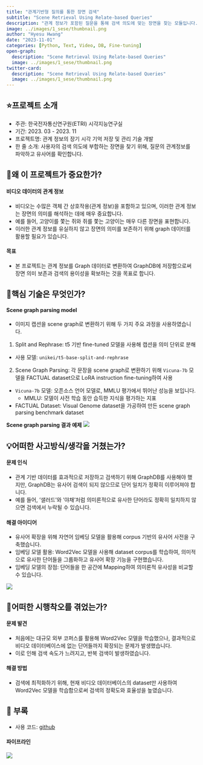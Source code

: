 ```yaml
---
title: "관계기반형 질의를 통한 장면 검색"
subtitle: "Scene Retrieval Using Relate-based Queries"
description: "관계 정보가 포함된 질문을 통해 검색 의도에 맞는 장면을 찾는 모듈입니다."
image: ../images/1_sese/thumbnail.png
author: "Hyesu Hwang"
date: "2023-11-01"
categories: [Python, Text, Video, DB, Fine-tuning]
open-graph:
  description: "Scene Retrieval Using Relate-based Queries"
  image: ../images/1_sese/thumbnail.png
twitter-card:
  description: "Scene Retrieval Using Relate-based Queries"
  image: ../images/1_sese/thumbnail.png
---
```


## ⭐프로젝트 소개

- 주관: 한국전자통신연구원(ETRI) 시각지능연구실
- 기간: 2023. 03 - 2023. 11
- 프로젝트명: 관계 정보의 장기 시각 기억 저장 및 관리 기술 개발
- 한 줄 소개: 사용자의 검색 의도에 부합하는 장면을 찾기 위해, 질문의 관계정보를 파악하고 유사어를 확인합니다.


## 💎왜 이 프로젝트가 중요한가?

#### 비디오 데이터의 관계 정보
- 비디오는 수많은 객체 간 상호작용(관계 정보)을 포함하고 있으며, 이러한 관계 정보는 장면의 의미를 해석하는 데에 매우 중요합니다.
- 예를 들어, 고양이를 쫓는 쥐와 쥐를 쫓는 고양이는 매우 다른 장면을 표현합니다.
- 이러한 관계 정보를 유실하지 않고 장면의 의미를 보존하기 위해 graph 데이터를 활용할 필요가 있습니다. 

#### 목표
- 본 프로젝트는 관계 정보를 Graph 데이터로 변환하여 GraphDB에 저장함으로써 장면 의미 보존과 검색의 용이성을 확보하는 것을 목표로 합니다.


## 🔎핵심 기술은 무엇인가?

#### Scene graph parsing model

- 이미지 캡션을 scene graph로 변환하기 위해 두 가지 주요 과정을 사용하였습니다.

1. Split and Rephrase: t5 기반 fine-tuned 모델을 사용해 캡션을 의미 단위로 분해
  - 사용 모델: `unikei/t5-base-split-and-rephrase`

2. Scene Graph Parsing: 각 문장을 scene graph로 변환하기 위해 `Vicuna-7b` 모델을 FACTUAL dataset으로 LoRA instruction fine-tuning하여 사용
  - `Vicuna-7b` 모델: 오픈소스 언어 모델로, MMLU 평가에서 뛰어난 성능을 보입니다.
    - MMLU: 모델이 사전 학습 동안 습득한 지식을 평가하는 지표
  - FACTUAL Dataset: Visual Genome dataset을 가공하여 만든 scene graph parsing benchmark dataset

**Scene graph parsing 결과 예제**
![](../images/1_sese/scenegraph.png)


## 💡어떠한 사고방식/생각을 거쳤는가?

#### 문제 인식
- 관계 기반 데이터를 효과적으로 저장하고 검색하기 위해 GraphDB를 사용해야 했지만, GraphDB는 유사어 검색이 되지 않으므로 단어 일치가 정확히 이루어져야 합니다.
- 예를 들어, '샐러드'와 '야채'처럼 의미론적으로 유사한 단어라도 정확히 일치하지 않으면 검색에서 누락될 수 있습니다.

#### 해결 아이디어
- 유사어 확장을 위해 자연어 임베딩 모델을 활용해 corpus 기반의 유사어 사전을 구축했습니다.
- 임베딩 모델 활용: Word2Vec 모델을 사용해 dataset corpus를 학습하여, 의미적으로 유사한 단어들을 그룹화하고 유사어 확장 기능을 구현했습니다.
- 임베딩 모델의 장점: 단어들을 한 공간에 Mapping하여 의미론적 유사성을 비교할 수 있습니다.

![](../images/1_sese/expansion.png)

## 🌄어떠한 시행착오를 겪었는가?

#### 문제 발견
- 처음에는 대규모 외부 코퍼스를 활용해 Word2Vec 모델을 학습했으나, 결과적으로 비디오 데이터베이스에 없는 단어들까지 확장되는 문제가 발생했습니다. 
- 이로 인해 검색 속도가 느려지고, 반복 검색이 발생하였습니다.

#### 해결 방법
- 검색에 최적화하기 위해, 현재 비디오 데이터베이스의 dataset만 사용하여 Word2Vec 모델을 학습함으로써 검색의 정확도와 효율성을 높였습니다.


## 🧶 부록

- 사용 코드: [github](https://github.com/statrav/DILAB_SESE_ScEneSEarch.git)

#### 파이프라인

![](../images/1_sese/pipeline.png)
